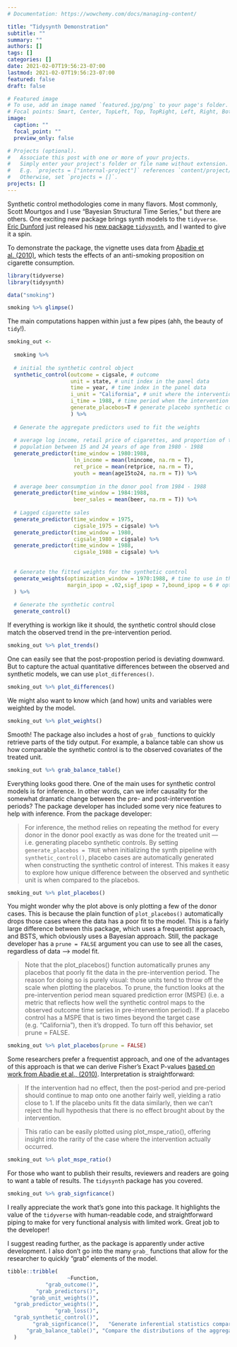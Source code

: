 ```yaml
---
# Documentation: https://wowchemy.com/docs/managing-content/

title: "Tidysynth Demonstration"
subtitle: ""
summary: ""
authors: []
tags: []
categories: []
date: 2021-02-07T19:56:23-07:00
lastmod: 2021-02-07T19:56:23-07:00
featured: false
draft: false

# Featured image
# To use, add an image named `featured.jpg/png` to your page's folder.
# Focal points: Smart, Center, TopLeft, Top, TopRight, Left, Right, BottomLeft, Bottom, BottomRight.
image:
  caption: ""
  focal_point: ""
  preview_only: false

# Projects (optional).
#   Associate this post with one or more of your projects.
#   Simply enter your project's folder or file name without extension.
#   E.g. `projects = ["internal-project"]` references `content/project/deep-learning/index.md`.
#   Otherwise, set `projects = []`.
projects: []
---
```


Synthetic control methodologies come in many flavors. Most commonly, Scott Mourtgos and I use "Bayesian Structural Time Series," but there are others. One exciting new package brings synth models to the `tidyverse`. [Eric Dunford](https://github.com/edunford) just released his [new package `tidysynth`](https://github.com/edunford/tidysynth), and I wanted to give it a spin.

To demonstrate the package, the vignette uses data from [Abadie et al. (2010)](https://economics.mit.edu/files/11859), which tests the effects of an anti-smoking proposition on cigarette consumption.

```r

library(tidyverse)
library(tidysynth)

data("smoking")

smoking %>% glimpse()

```

The main computations happen within just a few pipes (ahh, the beauty of `tidy`!). 

```r

smoking_out <-
  
  smoking %>%
  
  # initial the synthetic control object
  synthetic_control(outcome = cigsale, # outcome
                    unit = state, # unit index in the panel data
                    time = year, # time index in the panel data
                    i_unit = "California", # unit where the intervention occurred
                    i_time = 1988, # time period when the intervention occurred
                    generate_placebos=T # generate placebo synthetic controls (for inference)
                    ) %>%
  
  # Generate the aggregate predictors used to fit the weights
  
  # average log income, retail price of cigarettes, and proportion of the
  # population between 15 and 24 years of age from 1980 - 1988
  generate_predictor(time_window = 1980:1988,
                     ln_income = mean(lnincome, na.rm = T),
                     ret_price = mean(retprice, na.rm = T),
                     youth = mean(age15to24, na.rm = T)) %>%
  
  # average beer consumption in the donor pool from 1984 - 1988
  generate_predictor(time_window = 1984:1988,
                     beer_sales = mean(beer, na.rm = T)) %>%
  
  # Lagged cigarette sales 
  generate_predictor(time_window = 1975,
                     cigsale_1975 = cigsale) %>%
  generate_predictor(time_window = 1980,
                     cigsale_1980 = cigsale) %>%
  generate_predictor(time_window = 1988,
                     cigsale_1988 = cigsale) %>%
  
  
  # Generate the fitted weights for the synthetic control
  generate_weights(optimization_window = 1970:1988, # time to use in the optimization task
                   margin_ipop = .02,sigf_ipop = 7,bound_ipop = 6 # optimizer options
  ) %>%
  
  # Generate the synthetic control
  generate_control()

```

If everything is workign like it should, the synthetic control should close match the observed trend in the pre-intervention period. 

```r

smoking_out %>% plot_trends()

```

One can easily see that the post-propostion period is deviating downward. But to capture the actual quantitative differences between the observed and synthetic models, we can use `plot_differences()`.

```r

smoking_out %>% plot_differences()

```

We might also want to know which (and how) units and variables were weighted by the model.

```r

smoking_out %>% plot_weights()

```


Smooth! The package also includes a host of `grab_` functions to quickly retrieve parts of the tidy output. For example, a balance table can show us how comparable the synthetic control is to the observed covariates of the treated unit.

```r

smoking_out %>% grab_balance_table()

```


Everything looks good there. One of the main uses for synthetic control models is for inference. In other words, can we infer causality for the somewhat dramatic change between the pre- and post-intervention periods? The package developer has included some very nice features to help with inference. From the package developer:

> For inference, the method relies on repeating the method for every donor in the donor pool exactly as was done for the treated unit — i.e. generating placebo synthetic controls. By setting `generate_placebos = TRUE` when initializing the synth pipeline with `synthetic_control()`, placebo cases are automatically generated when constructing the synthetic control of interest. This makes it easy to explore how unique difference between the observed and synthetic unit is when compared to the placebos.

```r

smoking_out %>% plot_placebos()

```

You might wonder why the plot above is only plotting a few of the donor cases. This is because the plain function of `plot_placebos()` automatically drops those cases where the data has a poor fit to the model. This is a fairly large difference between this package, which uses a frequentist approach, and BSTS, which obviously uses a Bayesian approach. Still, the package developer has a `prune = FALSE` argument you can use to see all the cases, regardless of data --> model fit.

> Note that the plot_placebos() function automatically prunes any placebos that poorly fit the data in the pre-intervention period. The reason for doing so is purely visual: those units tend to throw off the scale when plotting the placebos. To prune, the function looks at the pre-intervention period mean squared prediction error (MSPE) (i.e. a metric that reflects how well the synthetic control maps to the observed outcome time series in pre-intervention period). If a placebo control has a MSPE that is two times beyond the target case (e.g. “California”), then it’s dropped. To turn off this behavior, set prune = FALSE.

```r

smoking_out %>% plot_placebos(prune = FALSE)

```

Some researchers prefer a frequentist approach, and one of the advantages of this approach is that we can derive Fisher's Exact P-values [based on work from Abadie et al., (2010)](https://economics.mit.edu/files/11859). Interpretation is straightforward: 

> If the intervention had no effect, then the post-period and pre-period should continue to map onto one another fairly well, yielding a ratio close to 1. If the placebo units fit the data similarly, then we can’t reject the hull hypothesis that there is no effect brought about by the intervention.

> This ratio can be easily plotted using plot_mspe_ratio(), offering insight into the rarity of the case where the intervention actually occurred.

```r

smoking_out %>% plot_mspe_ratio()

```

For those who want to publish their results, reviewers and readers are going to want a table of results. The `tidysynth` package has you covered.

```r

smoking_out %>% grab_signficance()

```
I really appreciate the work that's gone into this package. It highlights the value of the `tidyverse` with human-readable code, and straightforward piping to make for very functional analysis with limited work. Great job to the developer!

I suggest reading further, as the package is apparently under active development. I also don't go into the many `grab_` functions that allow for the researcher to quickly "grab" elements of the model. 

```r

tibble::tribble(
                   ~Function,                                                                                                                                         ~Description,
            "grab_outcome()",                                                                                     "Extract the outcome variable generated by synthetic_control().",
         "grab_predictors()",                                                                          "Extract the aggregate-level covariates generated by generate_predictor().",
       "grab_unit_weights()",                                                                                          "Extract the unit weights generated by generate_weights().",
  "grab_predictor_weights()",                                                                            "Extract the predictor variable weights generated by generate_weights().",
               "grab_loss()",                                                                    "Extract the RMSE loss of the optimized weights generated by generate_weights().",
  "grab_synthetic_control()",                                                                                  "Extract the synthetic control generated using generate_control().",
        "grab_signficance()",   "Generate inferential statistics comparing the rarity of the unit that actually received the intervention to the placebo units in the donor pool.",
      "grab_balance_table()", "Compare the distributions of the aggregate-level predictors for the observed intervention unit, the synthetic control, and the donor pool average."
  )

```
